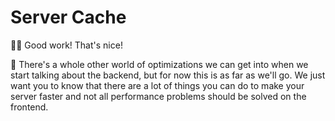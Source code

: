 # Server Cache

<EpicVideo url="https://www.epicreact.dev/workshops/react-suspense/server-cache/solution" />

👨‍💼 Good work! That's nice!

🦉 There's a whole other world of optimizations we can get into when we start
talking about the backend, but for now this is as far as we'll go. We just want
you to know that there are a lot of things you can do to make your server faster
and not all performance problems should be solved on the frontend.
